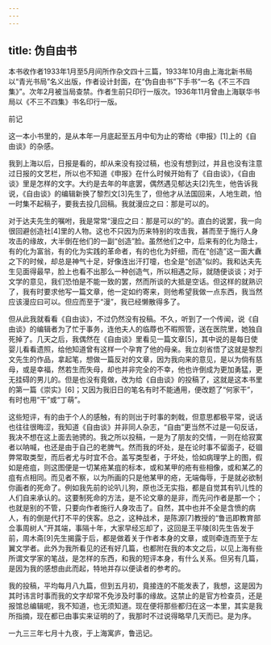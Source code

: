 ```yaml
---
---
---
```

title: 伪自由书
---




本书收作者1933年1月至5月间所作杂文四十三篇，1933年10月由上海北新书局以“青光书局”名义出版，作者设计封面，在“伪自由书”下手书“一名《不三不四集》”。次年2月被当局查禁。作者生前只印行一版次。1936年11月曾由上海联华书局以《不三不四集》书名印行一版。





前记


这一本小书里的，是从本年一月底起至五月中旬为止的寄给《申报》[1]上的《自由谈》的杂感。

我到上海以后，日报是看的，却从来没有投过稿，也没有想到过，并且也没有注意过日报的文艺栏，所以也不知道《申报》在什么时候开始有了《自由谈》，《自由谈》里是怎样的文字。大约是去年的年底罢，偶然遇见郁达夫[2]先生，他告诉我说，《自由谈》的编辑新换了黎烈文[3]先生了，但他才从法国回来，人地生疏，怕一时集不起稿子，要我去投几回稿。我就漫应之曰：那是可以的。

对于达夫先生的嘱咐，我是常常“漫应之曰：那是可以的”的。直白的说罢，我一向很回避创造社[4]里的人物。这也不只因为历来特别的攻击我，甚而至于施行人身攻击的缘故，大半倒在他们的一副“创造”脸。虽然他们之中，后来有的化为隐士，有的化为富翁，有的化为实践的革命者，有的也化为奸细，而在“创造”这一面大纛之下的时候，却总是神气十足，好像连出汗打嚏，也全是“创造”似的。我和达夫先生见面得最早，脸上也看不出那么一种创造气，所以相遇之际，就随便谈谈；对于文学的意见，我们恐怕是不能一致的罢，然而所谈的大抵是空话。但这样的就熟识了，我有时要求他写一篇文章，他一定如约寄来，则他希望我做一点东西，我当然应该漫应曰可以。但应而至于“漫”，我已经懒散得多了。

但从此我就看看《自由谈》，不过仍然没有投稿。不久，听到了一个传闻，说《自由谈》的编辑者为了忙于事务，连他夫人的临蓐也不暇照管，送在医院里，她独自死掉了。几天之后，我偶然在《自由谈》里看见一篇文章[5]，其中说的是每日使婴儿看看遗照，给他知道曾有这样一个孕育了他的母亲。我立刻省悟了这就是黎烈文先生的作品，拿起笔，想做一篇反对的文章，因为我向来的意见，是以为倘有慈母，或是幸福，然若生而失母，却也并非完全的不幸，他也许倒成为更加勇猛，更无挂碍的男儿的。但是也没有竟做，改为给《自由谈》的投稿了，这就是这本书里的第一篇《崇实》[6]；又因为我旧日的笔名有时不能通用，便改题了“何家干”，有时也用“干”或“丁萌”。

这些短评，有的由于个人的感触，有的则出于时事的刺戟，但意思都极平常，说话也往往很晦涩，我知道《自由谈》并非同人杂志，“自由”更当然不过是一句反话，我决不想在这上面去驰骋的。我之所以投稿，一是为了朋友的交情，一则在给寂寞者以呐喊，也还是由于自己的老脾气。然而我的坏处，是在论时事不留面子，砭锢弊常取类型，而后者尤与时宜不合。盖写类型者，于坏处，恰如病理学上的图，假如是疮疽，则这图便是一切某疮某疽的标本，或和某甲的疮有些相像，或和某乙的疽有点相同。而见者不察，以为所画的只是他某甲的疮，无端侮辱，于是就必欲制你画者的死命了。例如我先前的论叭儿狗，原也泛无实指，都是自觉其有叭儿性的人们自来承认的。这要制死命的方法，是不论文章的是非，而先问作者是那一个；也就是别的不管，只要向作者施行人身攻击了。自然，其中也并不全是含愤的病人，有的倒是代打不平的侠客。总之，这种战术，是陈源[7]教授的“鲁迅即教育部佥事周树人”开其端，事隔十年，大家早经忘却了，这回是王平陵[8]先生告发于前，周木斋[9]先生揭露于后，都是做着关于作者本身的文章，或则牵连而至于左翼文学者。此外为我所看见的还有好几篇，也都附在我的本文之后，以见上海有些所谓文学家的笔战，是怎样的东西，和我的短评本身，有什么关系。但另有几篇，是因为我的感想由此而起，特地并存以便读者的参考的。

我的投稿，平均每月八九篇，但到五月初，竟接连的不能发表了，我想，这是因为其时讳言时事而我的文字却常不免涉及时事的缘故。这禁止的是官方检查员，还是报馆总编辑呢，我不知道，也无须知道。现在便将那些都归在这一本里，其实是我所指摘，现在都已由事实来证明的了，我那时不过说得略早几天而已。是为序。

一九三三年七月十九夜，于上海寓庐，鲁迅记。